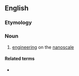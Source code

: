 ==English==

===Etymology===
{{prefix|en|nano|engineering}}

===Noun===
{{wikipedia}}
{{en-noun|-}}

# [[engineering]] on the [[nanoscale]]

====Related terms====
* {{l|en|nanoengineer}}